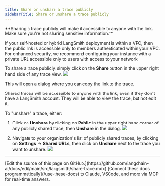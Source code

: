 ```yaml
---
title: Share or unshare a trace publicly
sidebarTitle: Share or unshare a trace publicly
---
```


<Warning>
**Sharing a trace publicly will make it accessible to anyone with the link. Make sure you're not sharing sensitive information.**

If your self-hosted or hybrid LangSmith deployment is within a VPC, then the public link is accessible only to members authenticated within your VPC. For enhanced security, we recommend configuring your instance with a private URL accessible only to users with access to your network.
</Warning>

To share a trace publicly, simply click on the **Share** button in the upper right hand side of any trace view.
![](/langsmith/images/share-trace.png)

This will open a dialog where you can copy the link to the trace.

Shared traces will be accessible to anyone with the link, even if they don't have a LangSmith account. They will be able to view the trace, but not edit it.

To "unshare" a trace, either:

1. Click on **Unshare** by clicking on **Public** in the upper right hand corner of any publicly shared trace, then **Unshare** in the dialog.
   ![](/langsmith/images/unshare-trace.png)

2. Navigate to your organization's list of publicly shared traces, by clicking on **Settings** -> **Shared URLs**, then click on **Unshare** next to the trace you want to unshare.
   ![](/langsmith/images/unshare-trace-list-share.png)

---

<Callout icon="pen-to-square" iconType="regular">
    [Edit the source of this page on GitHub.](https://github.com/langchain-ai/docs/edit/main/src/langsmith/share-trace.mdx)
</Callout>
<Tip icon="terminal" iconType="regular">
    [Connect these docs programmatically](/use-these-docs) to Claude, VSCode, and more via MCP for    real-time answers.
</Tip>
